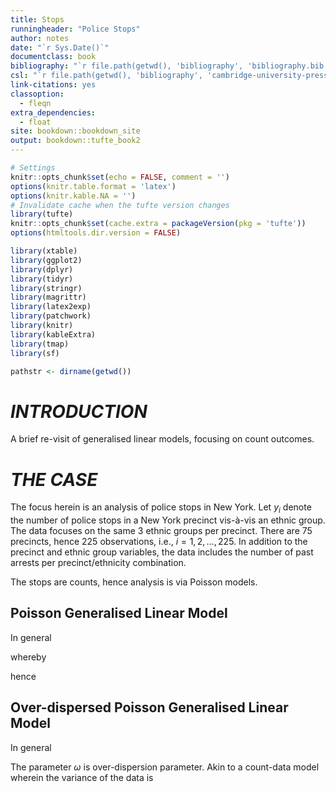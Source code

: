 ```yaml
---
title: Stops
runningheader: "Police Stops"
author: notes
date: "`r Sys.Date()`"
documentclass: book
bibliography: "`r file.path(getwd(), 'bibliography', 'bibliography.bib')`"
csl: "`r file.path(getwd(), 'bibliography', 'cambridge-university-press-numeric.csl')`"
link-citations: yes
classoption:
  - fleqn
extra_dependencies:
  - float
site: bookdown::bookdown_site
output: bookdown::tufte_book2
---
```




<!--- Global Settings --->
```r
# Settings
knitr::opts_chunk$set(echo = FALSE, comment = '')
options(knitr.table.format = 'latex')
options(knitr.kable.NA = '')
# Invalidate cache when the tufte version changes
library(tufte)
knitr::opts_chunk$set(cache.extra = packageVersion(pkg = 'tufte'))
options(htmltools.dir.version = FALSE)
```


```r
library(xtable)
library(ggplot2)
library(dplyr)
library(tidyr)
library(stringr)
library(magrittr)
library(latex2exp)
library(patchwork)
library(knitr)
library(kableExtra)
library(tmap)
library(sf)
```

<!--- settings --->
```r
pathstr <- dirname(getwd())
```



# *INTRODUCTION* {-}

A brief re-visit of generalised linear models, focusing on count outcomes.


# *THE CASE*

The focus herein is an analysis of police stops in New York.  Let $y_{i}$ denote the number of police stops in a New York precinct vis-à-vis an ethnic group. The data focuses on the same $3$ ethnic groups per precinct. There are $75$ precincts, hence $225$ observations, i.e., $i = {1, 2, \ldots, 225}$.  In addition to the precinct and ethnic group variables, the data includes the number of past arrests per precinct/ethnicity combination.

The stops are counts, hence analysis is via Poisson models.


## Poisson Generalised Linear Model

In general

\begin{equation}
y_{i} \sim Poisson(u_{i} \lambda_{i}) (\#eq:0001)
\end{equation}

whereby

\begin{equation}
\lambda_{i} = exp(\mathbf{x}_{i} \mathbf{\beta}) (\#eq:0002)
\end{equation}

hence

\begin{equation}
ln(u_{i} \lambda_{i}) = ln(u_{i}) + \mathbf{x}_{i} \mathbf{\beta} (\#eq:0003)
\end{equation}


## Over-dispersed Poisson Generalised Linear Model


In general

\begin{equation}
y_{i} \sim \textit{over-dispersed} \; \text{Poisson}(u_{i} \lambda_{i}, \omega) (\#eq:0004)
\end{equation}

The parameter $\omega$ is over-dispersion parameter.  Akin to a count-data model wherein the variance of the data is

\begin{equation}
  \omega \lambda_{i} (\#eq:0005)
\end{equation}
